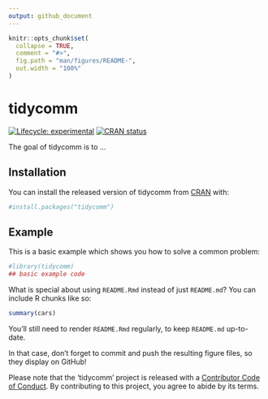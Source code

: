 ```yaml
---
output: github_document
---
```


<!-- README.md is generated from README.Rmd. Please edit that file -->

```r
knitr::opts_chunk$set(
  collapse = TRUE,
  comment = "#>",
  fig.path = "man/figures/README-",
  out.width = "100%"
)
```
# tidycomm

<!-- badges: start -->
[![Lifecycle: experimental](https://img.shields.io/badge/lifecycle-experimental-orange.svg)](https://www.tidyverse.org/lifecycle/#experimental)
[![CRAN status](https://www.r-pkg.org/badges/version/tidycomm)](https://CRAN.R-project.org/package=tidycomm)
<!-- badges: end -->

The goal of tidycomm is to ...

## Installation

You can install the released version of tidycomm from [CRAN](https://CRAN.R-project.org) with:

``` r
#install.packages("tidycomm")
```

## Example

This is a basic example which shows you how to solve a common problem:

```r
#library(tidycomm)
## basic example code
```

What is special about using `README.Rmd` instead of just `README.md`? You can include R chunks like so:

```r
summary(cars)
```

You'll still need to render `README.Rmd` regularly, to keep `README.md` up-to-date.

In that case, don't forget to commit and push the resulting figure files, so they display on GitHub!

Please note that the 'tidycomm' project is released with a
[Contributor Code of Conduct](.github/CODE_OF_CONDUCT.md).
By contributing to this project, you agree to abide by its terms.

